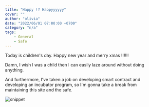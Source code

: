 ```yaml
---
title: "Happy !? Happyyyyyy"
cover: ""
author: "olivia"
date: "2022/06/01 07:00:00 +0700"
category: "n/a"
tags:
    - General
    - Safe
---
```


Today is children's day. Happy new year and merry xmas !!!!!!

Damn, I wish I was a child then I can easily laze around without doing anything. 

And furthermore, I've taken a job on developing smart contract and developing an incubator program, so I'm gonna take a break from maintaining this site and the safe.

![snippet](./enna_smart.jpg)
